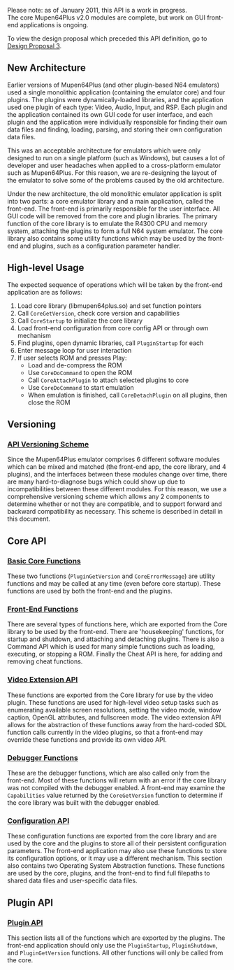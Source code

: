 Please note: as of January 2011, this API is a work in progress.<br />
The core Mupen64Plus v2.0 modules are complete, but work on GUI front-end applications is ongoing.

To view the design proposal which preceded this API definition, go to [[Mupen64Plus v2.0 Design Proposal 3|Design Proposal 3]].

== New Architecture ==

Earlier versions of Mupen64Plus (and other plugin-based N64 emulators) used a single monolithic application (containing the emulator core) and four plugins.  The plugins were dynamically-loaded libraries, and the application used one plugin of each type: Video, Audio, Input, and RSP.  Each plugin and the application contained its own GUI code for user interface, and each plugin and the application were individually responsible for finding their own data files and finding, loading, parsing, and storing their own configuration data files.

This was an acceptable architecture for emulators which were only designed to run on a single platform (such as Windows), but causes a lot of developer and user headaches when applied to a cross-platform emulator such as Mupen64Plus.  For this reason, we are re-designing the layout of the emulator to solve some of the problems caused by the old architecture.

Under the new architecture, the old monolithic emulator application is split into two parts: a core emulator library and a main application, called the front-end.  The front-end is primarily responsible for the user interface.  All GUI code will be removed from the core and plugin libraries.  The primary function of the core library is to emulate the R4300 CPU and memory system, attaching the plugins to form a full N64 system emulator.  The core library also contains some utility functions which may be used by the front-end and plugins, such as a configuration parameter handler.

== High-level Usage ==

The expected sequence of operations which will be taken by the front-end application are as follows:

# Load core library (libmupen64plus.so) and set function pointers
# Call <tt>CoreGetVersion</tt>, check core version and capabilities
# Call <tt>CoreStartup</tt> to initialize the core library
# Load front-end configuration from core config API or through own mechanism
# Find plugins, open dynamic libraries, call <tt>PluginStartup</tt> for each
# Enter message loop for user interaction
# If user selects ROM and presses Play:
#* Load and de-compress the ROM
#* Use <tt>CoreDoCommand</tt> to open the ROM
#* Call <tt>CoreAttachPlugin</tt> to attach selected plugins to core
#* Use <tt>CoreDoCommand</tt> to start emulation
#* When emulation is finished, call <tt>CoreDetachPlugin</tt> on all plugins, then close the ROM

== Versioning ==
=== [[Mupen64Plus v2.0 API Versioning|API Versioning Scheme]] ===
Since the Mupen64Plus emulator comprises 6 different software modules which can be mixed and matched (the front-end app, the core library, and 4 plugins), and the interfaces between these modules change over time, there are many hard-to-diagnose bugs which could show up due to incompatibilities between these different modules.  For this reason, we use a comprehensive versioning scheme which allows any 2 components to determine whether or not they are compatible, and to support forward and backward compatibility as necessary.  This scheme is described in detail in this document.

== Core API ==
=== [[Mupen64Plus v2.0 Core Basic|Basic Core Functions]] ===

These two functions (<tt>PluginGetVersion</tt> and <tt>CoreErrorMessage</tt>) are utility functions and may be called at any time (even before core startup).  These functions are used by both the front-end and the plugins.

=== [[Mupen64Plus v2.0 Core Front-End|Front-End Functions]] ===

There are several types of functions here, which are exported from the Core library to be used by the front-end.  There are 'housekeeping' functions, for startup and shutdown, and attaching and detaching plugins.  There is also a Command API which is used for many simple functions such as loading, executing, or stopping a ROM.  Finally the Cheat API is here, for adding and removing cheat functions.

=== [[Mupen64Plus v2.0 Core Video Extension|Video Extension API]] ===

These functions are exported from the Core library for use by the video plugin.  These functions are used for high-level video setup tasks such as enumerating available screen resolutions, setting the video mode, window caption, OpenGL attributes, and fullscreen mode.  The video extension API allows for the abstraction of these functions away from the hard-coded SDL function calls currently in the video plugins, so that a front-end may override these functions and provide its own video API.

=== [[Mupen64Plus v2.0 Core Debugger|Debugger Functions]] ===

These are the debugger functions, which are also called only from the front-end.  Most of these functions will return with an error if the core library was not compiled with the debugger enabled.  A front-end may examine the <tt>Capabilities</tt> value returned by the <tt>CoreGetVersion</tt> function to determine if the core library was built with the debugger enabled.

=== [[Mupen64Plus v2.0 Core Config|Configuration API]] ===

These configuration functions are exported from the core library and are used by the core and the plugins to store all of their persistent configuration parameters.  The front-end application may also use these functions to store its configuration options, or it may use a different mechanism.  This section also contains two Operating System Abstraction functions.  These functions are used by the core, plugins, and the front-end to find full filepaths to shared data files and user-specific data files.

== Plugin API ==
=== [[Mupen64Plus v2.0 Plugin API|Plugin API]] ===

This section lists all of the functions which are exported by the plugins.  The front-end application should only use the <tt>PluginStartup</tt>, <tt>PluginShutdown</tt>, and <tt>PluginGetVersion</tt> functions.  All other functions will only be called from the core.

